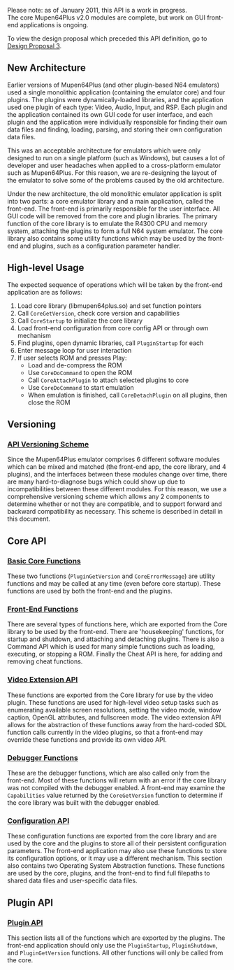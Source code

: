 Please note: as of January 2011, this API is a work in progress.<br />
The core Mupen64Plus v2.0 modules are complete, but work on GUI front-end applications is ongoing.

To view the design proposal which preceded this API definition, go to [[Mupen64Plus v2.0 Design Proposal 3|Design Proposal 3]].

== New Architecture ==

Earlier versions of Mupen64Plus (and other plugin-based N64 emulators) used a single monolithic application (containing the emulator core) and four plugins.  The plugins were dynamically-loaded libraries, and the application used one plugin of each type: Video, Audio, Input, and RSP.  Each plugin and the application contained its own GUI code for user interface, and each plugin and the application were individually responsible for finding their own data files and finding, loading, parsing, and storing their own configuration data files.

This was an acceptable architecture for emulators which were only designed to run on a single platform (such as Windows), but causes a lot of developer and user headaches when applied to a cross-platform emulator such as Mupen64Plus.  For this reason, we are re-designing the layout of the emulator to solve some of the problems caused by the old architecture.

Under the new architecture, the old monolithic emulator application is split into two parts: a core emulator library and a main application, called the front-end.  The front-end is primarily responsible for the user interface.  All GUI code will be removed from the core and plugin libraries.  The primary function of the core library is to emulate the R4300 CPU and memory system, attaching the plugins to form a full N64 system emulator.  The core library also contains some utility functions which may be used by the front-end and plugins, such as a configuration parameter handler.

== High-level Usage ==

The expected sequence of operations which will be taken by the front-end application are as follows:

# Load core library (libmupen64plus.so) and set function pointers
# Call <tt>CoreGetVersion</tt>, check core version and capabilities
# Call <tt>CoreStartup</tt> to initialize the core library
# Load front-end configuration from core config API or through own mechanism
# Find plugins, open dynamic libraries, call <tt>PluginStartup</tt> for each
# Enter message loop for user interaction
# If user selects ROM and presses Play:
#* Load and de-compress the ROM
#* Use <tt>CoreDoCommand</tt> to open the ROM
#* Call <tt>CoreAttachPlugin</tt> to attach selected plugins to core
#* Use <tt>CoreDoCommand</tt> to start emulation
#* When emulation is finished, call <tt>CoreDetachPlugin</tt> on all plugins, then close the ROM

== Versioning ==
=== [[Mupen64Plus v2.0 API Versioning|API Versioning Scheme]] ===
Since the Mupen64Plus emulator comprises 6 different software modules which can be mixed and matched (the front-end app, the core library, and 4 plugins), and the interfaces between these modules change over time, there are many hard-to-diagnose bugs which could show up due to incompatibilities between these different modules.  For this reason, we use a comprehensive versioning scheme which allows any 2 components to determine whether or not they are compatible, and to support forward and backward compatibility as necessary.  This scheme is described in detail in this document.

== Core API ==
=== [[Mupen64Plus v2.0 Core Basic|Basic Core Functions]] ===

These two functions (<tt>PluginGetVersion</tt> and <tt>CoreErrorMessage</tt>) are utility functions and may be called at any time (even before core startup).  These functions are used by both the front-end and the plugins.

=== [[Mupen64Plus v2.0 Core Front-End|Front-End Functions]] ===

There are several types of functions here, which are exported from the Core library to be used by the front-end.  There are 'housekeeping' functions, for startup and shutdown, and attaching and detaching plugins.  There is also a Command API which is used for many simple functions such as loading, executing, or stopping a ROM.  Finally the Cheat API is here, for adding and removing cheat functions.

=== [[Mupen64Plus v2.0 Core Video Extension|Video Extension API]] ===

These functions are exported from the Core library for use by the video plugin.  These functions are used for high-level video setup tasks such as enumerating available screen resolutions, setting the video mode, window caption, OpenGL attributes, and fullscreen mode.  The video extension API allows for the abstraction of these functions away from the hard-coded SDL function calls currently in the video plugins, so that a front-end may override these functions and provide its own video API.

=== [[Mupen64Plus v2.0 Core Debugger|Debugger Functions]] ===

These are the debugger functions, which are also called only from the front-end.  Most of these functions will return with an error if the core library was not compiled with the debugger enabled.  A front-end may examine the <tt>Capabilities</tt> value returned by the <tt>CoreGetVersion</tt> function to determine if the core library was built with the debugger enabled.

=== [[Mupen64Plus v2.0 Core Config|Configuration API]] ===

These configuration functions are exported from the core library and are used by the core and the plugins to store all of their persistent configuration parameters.  The front-end application may also use these functions to store its configuration options, or it may use a different mechanism.  This section also contains two Operating System Abstraction functions.  These functions are used by the core, plugins, and the front-end to find full filepaths to shared data files and user-specific data files.

== Plugin API ==
=== [[Mupen64Plus v2.0 Plugin API|Plugin API]] ===

This section lists all of the functions which are exported by the plugins.  The front-end application should only use the <tt>PluginStartup</tt>, <tt>PluginShutdown</tt>, and <tt>PluginGetVersion</tt> functions.  All other functions will only be called from the core.

